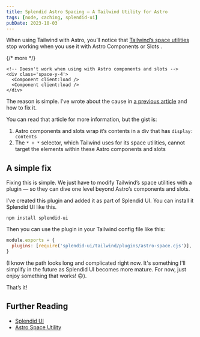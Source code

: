 ```yaml
---
title: Splendid Astro Spacing — A Tailwind Utility for Astro
tags: [node, caching, splendid-ui]
pubDate: 2023-10-03
---
```


When using Tailwind with Astro, you’ll notice that [Tailwind’s space utilities](https://tailwindcss.com/docs/space) stop working when you use it with Astro Components or Slots .

{/* more */}

```astro
<!-- Doesn't work when using with Astro components and slots -->
<div class='space-y-4'>
  <Component client:load />
  <Component client:load />
</div>
```

The reason is simple. I’ve wrote about the cause in [a previous article](/blog/overcoming-astro-styling-frustrations) and how to fix it.

You can read that article for more information, but the gist is:

1. Astro components and slots wrap it’s contents in a div that has `display: contents`
2. The `* + *` selector, which Tailwind uses for its space utilities, cannot target the elements within these Astro components and slots

## A simple fix

Fixing this is simple. We just have to modify Tailwind’s space utilities with a plugin — so they can dive one level beyond Astro’s components and slots.

I’ve created this plugin and added it as part of Splendid UI. You can install it Splendid UI like this.

```shell
npm install splendid-ui
```

Then you can use the plugin in your Tailwind config file like this:

```js
module.exports = {
  plugins: [require('splendid-ui/tailwind/plugins/astro-space.cjs')],
}
```

(I know the path looks long and complicated right now. It's something I'll simplify in the future as Splendid UI becomes more mature. For now, just enjoy something that works! 🙃).

That’s it!

## Further Reading

- [Splendid UI](https://splendid-ui.com)
- [Astro Space Utility](https://splendid-ui.com/tailwind/astro-space)
